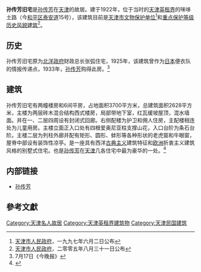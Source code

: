 {{文物保护单位
| 级别 = 省级
| 省区市 = 天津市
| 名称 = 孙传芳旧宅
| 图片 = [[File:孙传芳旧居.jpg|200px]]
| 编号 = 3
| 分类 = 近现代重要史迹及代表性建筑
| 时代 = 1922年
| 所在 = [[天津市|天津市]][[和平区_(天津市)|和平区]]
| 登录 = 1997年6月2日
}}
'''孙传芳旧宅'''是[[孙传芳|孙传芳]]在[[天津|天津]]的故居。建于1922年，位于当时的[[天津英租界|天津英租界]]的咪哆土路（今[[和平区_(天津市)|和平区]][[泰安道|泰安道]]15号），该建筑目前是[[天津市文物保护单位|天津市文物保护单位]]<ref>[[天津市人民政府|天津市人民政府]]，一九九七年六月二日公布</ref>和[[天津历史风貌建筑|重点保护等级历史风貌建筑]]<ref>[[天津市人民政府|天津市人民政府]]，二零零五年八月三十一日公布</ref>。

== 历史 ==
孙传芳旧宅原为[[北洋政府|北洋政府]]财政总长张弧住宅，1925年，该建筑曾作为[[日本|日本]]便衣队的情报传递点，1933年，[[孙传芳|孙传芳]]购得此房。<ref>7月17日《今晚报》</ref>

== 建筑 ==
{{天津历史风貌建筑
| 省区市 = 天津市
| 名称 = 孙传芳旧宅
| 图片 = 
| 编号 = 
| 等级 = 重点保护
| 时代 = 1922年
| 所在 = [[天津市|天津市]][[和平区_(天津市)|和平区]]
| 公布 = 2005年8月31日
}}
孙传芳旧宅有两幢楼房和6间平房，占地面积3700平方米，总建筑面积2628平方米，主楼为两层砖木混合结构西式楼房，局部带地下室，红瓦缓坡屋顶，混水墙面。并在一、二层四周设有封闭式回廊。右侧配楼为护卫和佣人住房，主配楼相连处为儿童用房。主楼立面正入口处有四根爱奥尼亚柱支撑山花，入口台阶为条石台阶。主楼二层为列柱外廊并配有矩形、圆形、蚌形等各种形状的老虎窗和牛眼窗，屋脊中部设有装饰性凉亭。是一座具有西洋[[古典主义|古典主义]]建筑特征和[[欧洲|欧洲]]折衷主义建筑风格的别墅式住宅。也是[[孙传芳|孙传芳]]在[[天津|天津]]几各住宅中最为豪华的一处。<ref>{{Cite web |url=http://www.chinaunix.net/jh/31/761837.html |title=孙传芳故居 |access-date=2010-01-22 |archive-date=2011-05-25 |archive-url=https://web.archive.org/web/20110525045405/http://www.chinaunix.net/jh/31/761837.html |dead-url=yes }}</ref>

== 内部链接 ==
* [[孙传芳|孙传芳]]

== 參考文獻 ==
<div class="references-small">
<references />
</div>
{{天津市名人故居}}
{{天津市文物保护单位}}
[[Category:天津名人故居|Category:天津名人故居]]
[[Category:天津英租界建筑物|Category:天津英租界建筑物]]
[[Category:天津民国建筑|Category:天津民国建筑]]